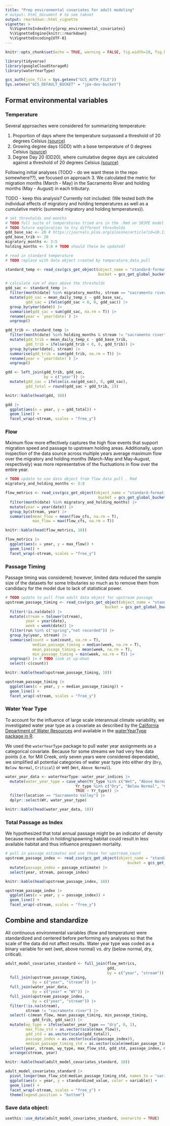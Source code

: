```yaml
---
title: "Prep environmental covariates for adult modeling"
# output: html_document # to see tabset
output: rmarkdown::html_vignette
vignette: >
  %\VignetteIndexEntry{prep_environmental_covariates}
  %\VignetteEngine{knitr::rmarkdown}
  %\VignetteEncoding{UTF-8}
---
```


```r
knitr::opts_chunk$set(echo = TRUE, warning = FALSE, fig.width=10, fig.height=5)

library(tidyverse)
library(googleCloudStorageR)
library(waterYearType)

gcs_auth(json_file = Sys.getenv("GCS_AUTH_FILE"))
Sys.setenv("GCS_DEFAULT_BUCKET" = "jpe-dev-bucket")
```

## Format environmental variables {.tabset}

### Temperature 

Several approaches were considered for summarizing temperature: 

1. Proportion of days where the temperature surpassed a threshold of 20 degrees Celsius [(source)](https://www.noaa.gov/sites/default/files/legacy/document/2020/Oct/07354626766.pdf) 
2. Growing degree days (GDD) with a base temperature of 0 degrees Celsius [(source)](https://www.researchgate.net/publication/279930331_Fish_growth_and_degree-days_I_Selecting_a_base_temperature_for_a_within-population_study and input from MAT team)  
3. Degree Day 20 (DD20), where cumulative degree days are calculated against a threshold of 20 degrees Celsius [(source)](https://journals.plos.org/plosone/article?id=10.1371/journal.pone.0204274) 

Following initial analyses (TODO - do we want these in the repo somewhere??), we focused on approach 3. We calculated the metric for migration months (March - May) in the Sacramento River and holding months (May - August) in each tributary. 

TODO - keep this analysis? Currently not included: (We tested both the individual effects of migratory and holding temperatures as well as a cumulative metric (summed migratory and holding temperatures)).

```r
# set thresholds and months
# TODO full suite of temperatures tried are in the .Rmd on SRJPE model - should I include all those?
# TODO future exploration to try different thresholds
gdd_base_sac <- 20 # https://journals.plos.org/plosone/article?id=10.1371/journal.pone.0204274
gdd_base_trib <- 20
migratory_months <- 3:5
holding_months <- 5:8 # TODO should these be updated?

# read in standard temperature
# TODO replace with data object created by temperature_data_pull

standard_temp <- read_csv(gcs_get_object(object_name = "standard-format-data/standard_temperature.csv",
                                         bucket = gcs_get_global_bucket()))

# calculate sum of days above the thresholds
gdd_sac <- standard_temp |>
  filter(month(date) %in% migratory_months, stream == "sacramento river") |>
  mutate(gdd_sac = mean_daily_temp_c - gdd_base_sac,
         gdd_sac = ifelse(gdd_sac < 0, 0, gdd_sac)) |>
  group_by(year(date)) |>
  summarise(gdd_sac = sum(gdd_sac, na.rm = T)) |>
  rename(year = `year(date)`) |>
  ungroup()

gdd_trib <- standard_temp |>
  filter(month(date) %in% holding_months & stream != "sacramento river") |>
  mutate(gdd_trib = mean_daily_temp_c - gdd_base_trib,
         gdd_trib = ifelse(gdd_trib < 0, 0, gdd_trib)) |>
  group_by(year(date), stream) |>
  summarise(gdd_trib = sum(gdd_trib, na.rm = T)) |>
  rename(year = `year(date)`) |>
  ungroup()

gdd <- left_join(gdd_trib, gdd_sac,
                 by = c("year")) |>
  mutate(gdd_sac = ifelse(is.na(gdd_sac), 0, gdd_sac),
         gdd_total = round(gdd_sac + gdd_trib, 2))

knitr::kable(head(gdd, 10))

gdd |> 
  ggplot(aes(x = year, y = gdd_total)) + 
  geom_line() +
  facet_wrap(~stream, scales = "free_y")
```

### Flow 

Mximum flow more effectively captures the high flow events that support migration speed and passage to upstream holding areas. Additionally, upon inspection of the data source across multiple years average maximum flow over the migratory and holding months (March-May and May-August, respectively) was more representative of the fluctuations in flow over the entire year.

```r
# TODO update to use data object from flow data pull . Rmd
migratory_and_holding_months <- 3:8

flow_metrics <- read_csv(gcs_get_object(object_name = "standard-format-data/standard_flow.csv",
                                         bucket = gcs_get_global_bucket())) |>
  filter(month(date) %in% migratory_and_holding_months) |>
  mutate(year = year(date)) |>
  group_by(stream, year) |>
  summarise(mean_flow = mean(flow_cfs, na.rm = T),
            max_flow = max(flow_cfs, na.rm = T))

knitr::kable(head(flow_metrics, 10))

flow_metrics |> 
  ggplot(aes(x = year, y = max_flow)) + 
  geom_line() +
  facet_wrap(~stream, scales = "free_y")
```


### Passage Timing

Passage timing was considered; however, limited data reduced the sample size of the datasets for some tributaries so much as to remove them from candidacy for the model due to lack of statistical power.

```r
# TODO update to pull from adult data object for upstream passage
upstream_passage_timing <- read_csv(gcs_get_object(object_name = "standard-format-data/standard_adult_upstream_passage.csv",
                                            bucket = gcs_get_global_bucket())) |>
  filter(!is.na(date)) |>
  mutate(stream = tolower(stream),
         year = year(date),
         week = week(date)) |>
  filter(run %in% c("spring","not recorded")) |>
  group_by(year, stream) |>
  summarise(count = sum(count, na.rm = T),
            median_passage_timing = median(week, na.rm = T),
            mean_passage_timing = mean(week, na.rm = T),
            min_passage_timing = min(week, na.rm = T)) |>
  ungroup() |> # TODO look at up-down
  select(-c(count))

knitr::kable(head(upstream_passage_timing, 10))

upstream_passage_timing |> 
  ggplot(aes(x = year, y = median_passage_timing)) + 
  geom_line() +
  facet_wrap(~stream, scales = "free_y")
```

### Water Year Type

To account for the influence of large scale interannual climate variability, we investigated water year type as a covariate as described by the [California Department of Water Resources](https://cdec.water.ca.gov/reportapp/javareports?name=WSIHIST) and available in the [waterYearType package in R](https://cloud.r-project.org/web/packages/waterYearType/index.html). 

We used the `waterYearType` package to pull water year assignments as a categorical covariate. Because for some streams we had very few data points (i.e. for Mill Creek, only seven years were considered dependable), we simplified all potential categories of water year type into either dry (`Dry`, `Below Normal`, `Critical`) or wet (`Wet`, `Above Normal`).

```r
water_year_data <- waterYearType::water_year_indices |>
  mutate(water_year_type = case_when(Yr_type %in% c("Wet", "Above Normal") ~ "wet",
                               Yr_type %in% c("Dry", "Below Normal", "Critical") ~ "dry",
                               TRUE ~ Yr_type)) |>
  filter(location == "Sacramento Valley") |>
  dplyr::select(WY, water_year_type)

knitr::kable(head(water_year_data, 10))
```


### Total Passage as Index

We hypothesized that total annual passage might be an indicator of density because more adults in holding/spawning habitat could result in less available habitat and thus influence prespawn mortality.

```r
# pull in passage estimates and use these for upstream_count
upstream_passage_index <- read_csv(gcs_get_object(object_name = "standard-format-data/standard_adult_passage_estimate.csv",
                                                      bucket = gcs_get_global_bucket())) |>
  mutate(passage_index = passage_estimate) |>
  select(year, stream, passage_index)

knitr::kable(head(upstream_passage_index, 10))

upstream_passage_index |> 
  ggplot(aes(x = year, y = passage_index)) + 
  geom_line() +
  facet_wrap(~stream, scales = "free_y")
```

## Combine and standardize

All continuous environmental variables (flow and temperature) were standardized and centered before performing any analyses so that the scale of the data did not affect results. Water year type was coded as a binary variable for wet (wet, above normal) vs. dry (below normal, dry, critical).

```r
adult_model_covariates_standard <- full_join(flow_metrics,
                                             gdd,
                                             by = c("year", "stream")) |>
  full_join(upstream_passage_timing,
            by = c("year", "stream")) |>
  full_join(water_year_data,
            by = c("year" = "WY")) |>
  full_join(upstream_passage_index,
            by = c("year", "stream")) |>
  filter(!is.na(stream),
         stream != "sacramento river") |>
  select(-c(mean_flow, mean_passage_timing, min_passage_timing,
            gdd_trib, gdd_sac)) |>
  mutate(wy_type = ifelse(water_year_type == "dry", 0, 1),
         max_flow_std = as.vector(scale(max_flow)),
         gdd_std = as.vector(scale(gdd_total)),
         passage_index = as.vector(scale(passage_index)),
         median_passage_timing_std = as.vector(scale(median_passage_timing))) |>
  select(year, stream, wy_type, max_flow_std, gdd_std, passage_index, median_passage_timing_std) |>
  arrange(stream, year)

knitr::kable(head(adult_model_covariates_standard, 10))

adult_model_covariates_standard |> 
  pivot_longer(max_flow_std:median_passage_timing_std, names_to = "variable", values_to = "standardized_value") |> 
  ggplot(aes(x = year, y = standardized_value, color = variable)) + 
  geom_line() +
  facet_wrap(~stream, scales = "free_y") + 
  theme(legend.position = "bottom")
```

### Save data object:
```r
usethis::use_data(adult_model_covariates_standard, overwrite = TRUE)
```